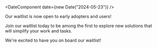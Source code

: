 
<DateComponent date={new Date("2024-05-23")} />

Our waitlist is now open to early adopters and users!

Join our waitlist today to be among the first to explore new solutions that will simplify your work and tasks.

We're excited to have you on board our waitlist!